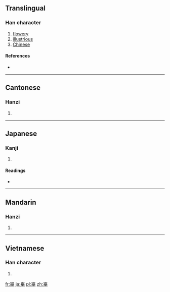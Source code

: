 {{also|華}}
==Translingual==

===Han character===
{{Han char|rn=46|rad=山|as=08|sn=11|four=2250<sub>4</sub>|canj=山一廿十 (UMTJ)}}

# [[flowery]]
# [[illustrious]]
# [[Chinese]]

====References====
* {{Han ref|kx=0313.100|dkj=08161|dj=0614.070|hdz=10777.020|uh=5D0B|ud=23819|bh=D4F5|bd=54517}}

----

==Cantonese==

===Hanzi===
{{yue-hanzi|jyut=|y=wa4}}

# {{defn|lang=yue|sort=山08}}

----

==Japanese==

===Kanji===
{{ja-kanji|grade=|rs=山08}}

# {{defn|lang=ja|sort=山08}}

====Readings====
* {{ja-readings|on=[[か]] (ka)|kun=}}

----

==Mandarin==

===Hanzi===
{{cmn-hanzi|pin=[[huá]] ([[hua2]])|wg=hua<sup>2</sup>}}

# {{defn|lang=cmn|sort=山08}}

----

==Vietnamese==

===Han character===
{{vi-hantu|[[hoa]]|rs=山08}}

# {{defn|lang=vi|sort=山08}}

[[fr:崋]]
[[ja:崋]]
[[pl:崋]]
[[zh:崋]]